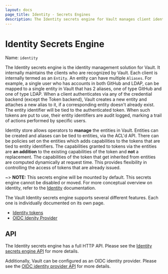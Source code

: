 ```yaml
---
layout: docs
page_title: Identity - Secrets Engines
description: The Identity secrets engine for Vault manages client identities.
---
```


# Identity Secrets Engine

Name: `identity`

The Identity secrets engine is the identity management solution for Vault. It
internally maintains the clients who are recognized by Vault. Each client is
internally termed as an `Entity`. An entity can have multiple `Aliases`. For
example, a single user who has accounts in both GitHub and LDAP, can be mapped
to a single entity in Vault that has 2 aliases, one of type GitHub and one of
type LDAP. When a client authenticates via any of the credential backend
(except the Token backend), Vault creates a new entity and attaches a new
alias to it, if a corresponding entity doesn't already exist. The entity identifier will
be tied to the authenticated token. When such tokens are put to use, their
entity identifiers are audit logged, marking a trail of actions performed by
specific users.

Identity store allows operators to **manage** the entities in Vault. Entities
can be created and aliases can be tied to entities, via the ACL'd API. There
can be policies set on the entities which adds capabilities to the tokens that
are tied to entity identifiers. The capabilities granted to tokens via the
entities are **an addition** to the existing capabilities of the token and
**not** a replacement. The capabilities of the token that get inherited from
entities are computed dynamically at request time. This provides flexibility in
controlling the access of tokens that are already issued.

~> **NOTE:** This secrets engine will be mounted by default. This secrets engine
cannot be disabled or moved. For more conceptual overview on identity, refer to
the [Identity](/docs/concepts/identity) documentation.

The Vault Identity secrets engine supports several different features. Each
one is individually documented on its own page.

- [Identity tokens](/docs/secrets/identity/idenity-token)
- [OIDC Idenity Provider](/docs/secrets/identity/oidc-provider)

## API

The Identity secrets engine has a full HTTP API. Please see the
[Identity secrets engine API](/api/secret/identity) for more
details.

Additionally, Vault can be configured as an OIDC identity provider. Please see
the [OIDC identity provider API](/api-docs/secret/identity/oidc-provider) for
more details.
